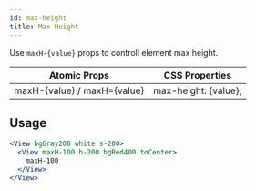 ```yaml
---
id: max-height
title: Max Height
---
```


Use `maxH-{value}` props to controll element max height.

| Atomic Props                | CSS Properties       |
| --------------------------- | -------------------- |
| maxH-{value} / maxH={value} | max-height: {value}; |

## Usage

```jsx live
<View bgGray200 white s-200>
  <View maxH-100 h-200 bgRed400 toCenter>
    maxH-100
  </View>
</View>
```
